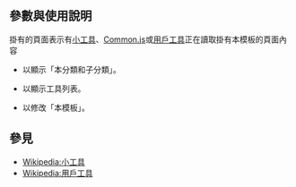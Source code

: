 {{NoteTA|G1=MediaWiki}}{{Documentation subpage}}<!-- 在本行下編輯模板說明 -->

== 參數與使用說明 ==
掛有{{tl|Gadget use warning}}的頁面表示有[[Special:小工具|小工具]]、[[MediaWiki:Common.js|Common.js]]或[[Wikipedia:用戶工具|用戶工具]]正在讀取掛有本模板的頁面內容
* {{Para|subcats|yes}}以顯示「本分類和子分類」。
* {{Para|gadgets|<nowiki>[[MediaWiki:Common.js]]</nowiki>}}以顯示工具列表。
* {{Para|namespace|template}}以修改「本模板」。

==參見==
* [[Wikipedia:小工具]]
* [[Wikipedia:用戶工具]]

<includeonly>{{Sandbox other||<!-- 本行下加入模板的分類 -->

}}</includeonly>